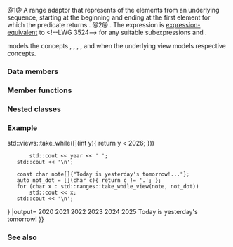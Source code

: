 {{cpp/ranges/view title|take_while}}
{{cpp/ranges/take_while_view/navbar}}

{{dcl begin}}
{{dcl header|ranges}}
{{dcl|num=1|since=c++20|1=
template&lt; ranges::view V, class Pred &gt;
    requires ranges::input_range&lt;V&gt; &amp;&amp;
             std::is_object_v&lt;Pred&gt; &amp;&amp;
             std::indirect_unary_predicate&lt;const Pred, ranges::iterator_t&lt;V&gt;&gt;
class take_while_view
    : public ranges::view_interface&lt;take_while_view&lt;V, Pred&gt;&gt;
}}
{{dcl|num=2|since=c++20|1=
namespace views {
    inline constexpr /*unspecified*/ take_while = /*unspecified*/;
}
}}
{{dcl h|Call signature}}
{{dcl|since=c++20|1=
template&lt; ranges::viewable_range R, class Pred &gt;
    requires /* see below */
constexpr ranges::view auto take_while( R&amp;&amp; r, Pred&amp;&amp; pred );
}}
{{dcl|since=c++20|1=
template&lt; class Pred &gt;
constexpr /*range adaptor closure*/ take_while( Pred&amp;&amp; pred );
}}
{{dcl end}}

@1@ A range adaptor that represents {{lconcept|view}} of the elements from an underlying sequence, starting at the beginning and ending at the first element for which the predicate returns {{c|false}}.
@2@ {{named req|RangeAdaptorObject}}. The expression {{c|views::take_while(e, f)}} is [[cpp/language/expressions#Expression-equivalence|expression-equivalent]] to {{c|take_while_view(e, f)}}&lt;!--LWG 3524--&gt; for any suitable subexpressions {{c|e}} and {{c|f}}.

{{tt|take_while_view}} models the concepts {{lconcept|contiguous_range}}, {{lconcept|random_access_range}}, {{lconcept|bidirectional_range}}, {{lconcept|forward_range}}, and {{lconcept|input_range}} when the underlying view {{tt|V}} models respective concepts.

===Data members===
{{dsc begin}}
{{dsc hitem|Member name|Definition}}
{{dsc expos mem obj|base_|private=yes|the underlying {{lconcept|view}} of type {{tt|V}}}}
{{dsc expos mem obj|pred_|private=yes|the underlying function object of type {{rev inl|until=c++23|{{rlpi|copyable_wrapper|copyable-box&lt;!--P2325R3--&gt;}}{{tt|&lt;Pred&gt;}}}}{{rev inl|since=c++23|{{rlpi|copyable_wrapper|movable-box}}{{tt|&lt;Pred&gt;}}}}}}
{{dsc end}}

===Member functions===
{{dsc begin}}
{{dsc inc|cpp/ranges/adaptor/dsc constructor|take_while_view}}
{{dsc inc|cpp/ranges/adaptor/dsc base|take_while_view}}
{{dsc inc|cpp/ranges/adaptor/dsc pred|take_while_view}}
{{dsc inc|cpp/ranges/adaptor/dsc begin|take_while_view}}
{{dsc inc|cpp/ranges/adaptor/dsc end|take_while_view}}

{{cpp/ranges/view_interface/inherit|embedded=yes|size=invalid|back=invalid}}
{{dsc end}}

==={{rl|deduction guides|Deduction guides}}===

===Nested classes===
{{dsc begin}}
{{dsc expos mem tclass|cpp/ranges/take_while_view/sentinel|the sentinel type}}
{{dsc end}}

===Example===
{{example
|code=
#include &lt;iostream&gt;
#include &lt;ranges&gt;

int main()
{
    for (int year : std::views::iota(2020)
                  {{!}} std::views::take_while([](int y){ return y &lt; 2026; }))
        std::cout &lt;&lt; year &lt;&lt; ' ';
    std::cout &lt;&lt; '\n';

    const char note[]{"Today is yesterday's tomorrow!..."};
    auto not_dot = [](char c){ return c != '.'; };
    for (char x : std::ranges::take_while_view(note, not_dot))
        std::cout &lt;&lt; x;
    std::cout &lt;&lt; '\n';
}
|output=
2020 2021 2022 2023 2024 2025
Today is yesterday's tomorrow!
}}

===See also===
{{dsc begin}}
{{dsc inc|cpp/ranges/dsc take_view}}
{{dsc inc|cpp/ranges/dsc drop_while_view}}
{{dsc end}}

{{langlinks|es|ja|ru|zh}}